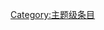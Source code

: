 {{catmore1|[[Wikipedia:灯塔专题|Wikipedia:灯塔专题]]}}
{{Articles by Quality|topic=灯塔|project=灯塔|format=TOC}}
{{emptycat}}

[[Category:主题级条目|Category:主题级条目]]